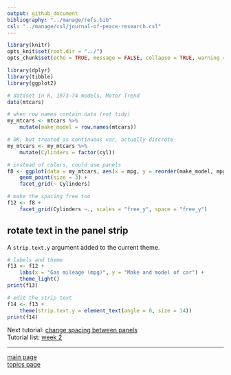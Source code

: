 ```yaml
---
output: github_document
bibliography: "../manage/refs.bib" 
csl: "../manage/csl/journal-of-peace-research.csl"
---
```


```r
library(knitr)
opts_knit$set(root.dir = "../")
opts_chunk$set(echo = TRUE, message = FALSE, collapse = TRUE, warning = FALSE, cache = TRUE, cache.path = "tut-07-cache/10-", fig.path = "tut-07-images/10-")
```


```r
library(dplyr)
library(tibble)
library(ggplot2)

# dataset in R, 1973–74 models, Motor Trend
data(mtcars)

# when row names contain data (not tidy)
my_mtcars <- mtcars %>%
	mutate(make_model = row.names(mtcars))

# OK, but treated as continuous var, actually discrete
my_mtcars <- my_mtcars %>%
	mutate(Cylinders = factor(cyl))

# instead of colors, could use panels
f8 <- ggplot(data = my_mtcars, aes(x = mpg, y = reorder(make_model, mpg))) +
	geom_point(size = 3) +
	facet_grid(~ Cylinders)

# make the spacing free too
f12 <- f8 +
	facet_grid(Cylinders ~., scales = "free_y", space = "free_y")
```





## rotate text in the panel strip

A `strip.text.y` argument added to the current theme. 

```r
# labels and theme
f13 <- f12 +
	labs(x = "Gas mileage (mpg)", y = "Make and model of car") +
	theme_light()
print(f13)

# edit the strip text
f14 <- f13 +
	theme(strip.text.y = element_text(angle = 0, size = 14))
print(f14)
```

Next tutorial: [change spacing between panels](tut-0711_change-panel-spacing.md)<br>
Tutorial list: [week 2](week-02_assignments.md)  

---
 
[main page](../README.md)<br>
[topics page](../README-by-topic.md) 






